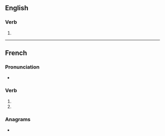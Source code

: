 {{also|embarrassés}}

==English==

===Verb===
{{head|en|verb form}}

# {{en-third-person singular of|embarrass}}

----

==French==

===Pronunciation===
* {{fr-IPA|pos=v}}

===Verb===
{{head|fr|verb form}}

# {{inflection of|fr|embarrasser||2|s|pres|indc}}
# {{inflection of|fr|embarrasser||2|s|pres|subj}}

===Anagrams===
* {{l|fr|embrasseras}}